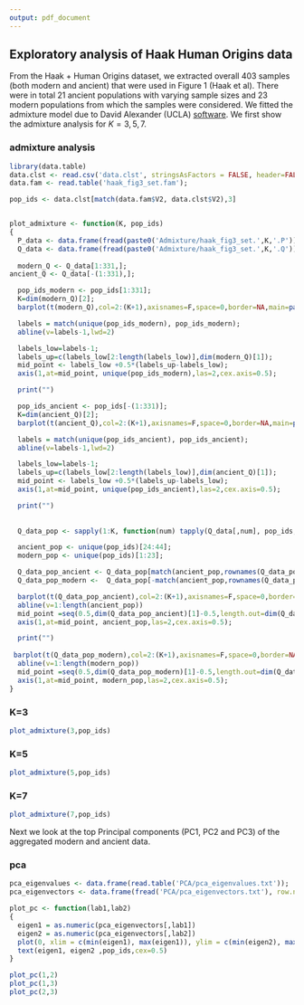 ```yaml
---
output: pdf_document
---
```


## Exploratory analysis of Haak Human Origins data 

From the Haak + Human Origins dataset, we extracted overall 403 samples (both modern and ancient)
 that were used in Figure 1 (Haak et al). There were in total 21 ancient populations with varying sample sizes and 23 modern populations from which the samples were considered. We fitted the admixture model due to David Alexander (UCLA) [software](https://www.genetics.ucla.edu/software/admixture/). We first show the admixture analysis for $K=3,5,7$. 
 
### admixture analysis 

```r
library(data.table)
data.clst <- read.csv('data.clst', stringsAsFactors = FALSE, header=FALSE, sep = "\t");
data.fam <- read.table('haak_fig3_set.fam');

pop_ids <- data.clst[match(data.fam$V2, data.clst$V2),3]


plot_admixture <- function(K, pop_ids)
{
  P_data <- data.frame(fread(paste0('Admixture/haak_fig3_set.',K,'.P')));
  Q_data <- data.frame(fread(paste0('Admixture/haak_fig3_set.',K,'.Q')))
  
  modern_Q <- Q_data[1:331,];
ancient_Q <- Q_data[-(1:331),];

  pop_ids_modern <- pop_ids[1:331];
  K=dim(modern_Q)[2];
  barplot(t(modern_Q),col=2:(K+1),axisnames=F,space=0,border=NA,main=paste("No. of clusters=",K),las=1,ylim=c(0,1),cex.axis=0.5,cex.main=1.4);

  labels = match(unique(pop_ids_modern), pop_ids_modern);
  abline(v=labels-1,lwd=2)

  labels_low=labels-1;
  labels_up=c(labels_low[2:length(labels_low)],dim(modern_Q)[1]);
  mid_point <- labels_low +0.5*(labels_up-labels_low);
  axis(1,at=mid_point, unique(pop_ids_modern),las=2,cex.axis=0.5);

  print("")

  pop_ids_ancient <- pop_ids[-(1:331)];
  K=dim(ancient_Q)[2];
  barplot(t(ancient_Q),col=2:(K+1),axisnames=F,space=0,border=NA,main=paste("No. of clusters=",K),las=1,ylim=c(0,1),cex.axis=0.5,cex.main=1.4);

  labels = match(unique(pop_ids_ancient), pop_ids_ancient);
  abline(v=labels-1,lwd=2)

  labels_low=labels-1;
  labels_up=c(labels_low[2:length(labels_low)],dim(ancient_Q)[1]);
  mid_point <- labels_low +0.5*(labels_up-labels_low);
  axis(1,at=mid_point, unique(pop_ids_ancient),las=2,cex.axis=0.5);

  print("")
  
  
  Q_data_pop <- sapply(1:K, function(num) tapply(Q_data[,num], pop_ids,mean));

  ancient_pop <- unique(pop_ids)[24:44];
  modern_pop <- unique(pop_ids)[1:23];

  Q_data_pop_ancient <- Q_data_pop[match(ancient_pop,rownames(Q_data_pop)),];
  Q_data_pop_modern <-  Q_data_pop[-match(ancient_pop,rownames(Q_data_pop)),];

  barplot(t(Q_data_pop_ancient),col=2:(K+1),axisnames=F,space=0,border=NA,main=paste("Ancient data: No. of clusters=",K),las=1,ylim=c(0,1),cex.axis=0.5,cex.main=1.4);
  abline(v=1:length(ancient_pop))
  mid_point =seq(0.5,dim(Q_data_pop_ancient)[1]-0.5,length.out=dim(Q_data_pop_ancient)[1]);
  axis(1,at=mid_point, ancient_pop,las=2,cex.axis=0.5);

  print("")
  
 barplot(t(Q_data_pop_modern),col=2:(K+1),axisnames=F,space=0,border=NA,main=paste("Modern data: No. of clusters=",K),las=1,ylim=c(0,1),cex.axis=0.5,cex.main=1.4);
  abline(v=1:length(modern_pop))
  mid_point =seq(0.5,dim(Q_data_pop_modern)[1]-0.5,length.out=dim(Q_data_pop_modern)[1]);
  axis(1,at=mid_point, modern_pop,las=2,cex.axis=0.5);
}
```

### K=3 

```r
plot_admixture(3,pop_ids)
```

### K=5

```r
plot_admixture(5,pop_ids)
```

### K=7 

```r
plot_admixture(7,pop_ids)
```

Next we look at the top Principal components (PC1, PC2 and PC3) of the aggregated modern and ancient data.

### pca

```r

pca_eigenvalues <- data.frame(read.table('PCA/pca_eigenvalues.txt'));
pca_eigenvectors <- data.frame(fread('PCA/pca_eigenvectors.txt'), row.names=TRUE);

plot_pc <- function(lab1,lab2)
{
  eigen1 = as.numeric(pca_eigenvectors[,lab1])
  eigen2 = as.numeric(pca_eigenvectors[,lab2])
  plot(0, xlim = c(min(eigen1), max(eigen1)), ylim = c(min(eigen2), max(eigen2)),xlab=paste0("PC   ",lab1),ylab=paste0("PC ",lab2));
  text(eigen1, eigen2 ,pop_ids,cex=0.5)
}

plot_pc(1,2)
plot_pc(1,3)
plot_pc(2,3)


```

